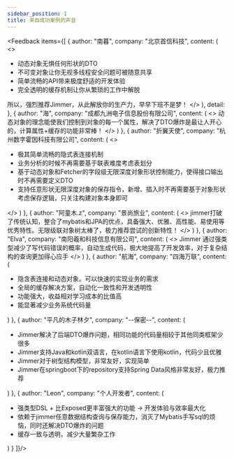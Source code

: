 ```yaml
---
sidebar_position: 1
title: 来自成功案例的声音
---
```



<Feedback items={[
    {
        author: "南暮",
        company: "北京首信科技",
        content: (
            <>
                <ul>
                    <li>动态对象无惧任何形状的DTO</li>
                    <li>不可变对象让你无视多线程安全问题可被随意共享</li>
                    <li>简单流畅的API带来极度舒适的开发体验</li>
                    <li>完全透明的缓存机制让你从繁琐的工作中解脱</li>
                </ul>
                所以，强烈推荐Jimmer，从此解放你的生产力，早早下班不是梦！
            </>
        ),
        detail: <NanMu/>
    },
    {
        author: "海",
        company: "成都九洲电子信息股份有限公司",
        content: (
            <>
                动态对象的理念能使我们控制到对象的每一个属性，解决了DTO爆炸是最让人开心的，计算属性+缓存的功能非常棒！
            </>
        )
    },
    {
        author: "折翼天使",
        company: "杭州数字霍因科技有限公司",
        content: (
            <>
                <ul>
                    <li>极其简单流畅的隐式表连接机制</li>
                    <li>业务分析的时候不再需要基于联表难度考虑表划分</li>
                    <li>基于动态对象和Fetcher的字段级无限深度对象形状控制能力，使得接口输出时不再需要定义DTO</li>
                    <li>支持任意形状无限深度对象的保存指令，新增、插入时不再需要基于对象形状考虑保存逻辑，只关注构建对象本身即可</li>
                </ul>
            </>
        )
    },
    {
        author: "阿童木.z",
        company: "景尚旅业",
        content: (
            <>
                jimmer打破了传统认知，整合了mybatis和JPA的优点，具备强大、优雅、高性能、易使用等优秀特性。无限级联对象树太棒了，极力推荐尝试的创新特性！
            </>
        )
    },
    {
        author: "Elva",
        company: "南阳羲和科技信息有限公司",
        content: (
            <>
                Jimmer 通过强类型减少了写代码错误的概率，自动生成代码，极大地提高了开发效率，对于复杂结构的查询更加得心应手
            </>
        )
    },
    {
        author: "航海",
        company: "四海万联",
        content: (
            <ul>
                <li>隐含表连接和动态对象。可以快速的实现业务的需求</li>
                <li>全局的缓存解决方案，自动化一致性和开发透明性</li>
                <li>功能强大，收益相对学习成本的比值高</li>
                <li>能显著减少业务系统代码量</li>
            </ul>
        )
    },
    {
        author: "平凡的木子林夕",
        company: "--保密--",
        content: (
            <ul>
                <li>Jimmer解决了后端DTO爆炸问题，相同功能的代码量相较于其他同类框架少很多</li>
                <li>Jimmer支持Java和kotlin双语言，在kotlin语言下使用kotlin，代码少且优雅</li>
                <li>Jimmer对于树型结构模型，非常友好，实现简单</li>
                <li>Jimmer在springboot下的repository支持Spring Data风格非常友好，极力推荐</li>
            </ul>
        )
    },
    {
        author: "Leon",
        company: "个人开发者",
        content: (
            <ul>
                <li>强类型DSL + 比Exposed更丰富强大的功能 -&gt; 开发体验与效率最大化</li>
                <li>依赖于jimmer任意数据结构查询与保存能力，消灭了Mybatis手写sql的烦恼，同时还解决DTO爆炸的问题</li>
                <li>缓存一致与透明，减少大量繁杂工作</li>
            </ul>
        )
    }
]}/>